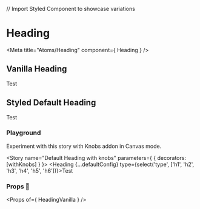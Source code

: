 

// Import Styled Component to showcase variations

# Heading

<Meta title="Atoms/Heading" component={ Heading } />

## Vanilla  Heading

<Preview withToolbar>
  <Story name="Vanilla Heading">
   <HeadingVanilla {...defaultConfig}>Test</HeadingVanilla>
  </Story>
</Preview>


## Styled Default Heading

<Preview withToolbar>
  <Story name="Default Heading">
   <Heading {...defaultConfig}>Test</Heading>
  </Story>
</Preview>

### Playground

Experiment with this story with Knobs addon in Canvas mode.

<Story name="Default Heading with knobs" parameters={ { decorators: [withKnobs] } }>
   <Heading {...defaultConfig} type={select('type', ['h1', 'h2', 'h3', 'h4', 'h5', 'h6'])}>Test</Heading>
</Story>

### Props 🔧

<Props of={ HeadingVanilla } />
